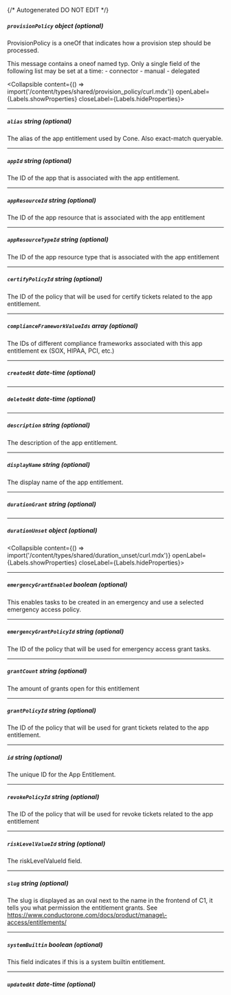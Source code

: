 {/* Autogenerated DO NOT EDIT  */}

##### `provisionPolicy` _object (optional)_
ProvisionPolicy is a oneOf that indicates how a provision step should be processed.

This message contains a oneof named typ. Only a single field of the following list may be set at a time:
  \- connector
  \- manual
  \- delegated

<Collapsible content={() => import('/content/types/shared/provision_policy/curl.mdx')} openLabel={Labels.showProperties} closeLabel={Labels.hideProperties}>
</Collapsible>

---
##### `alias` _string (optional)_
The alias of the app entitlement used by Cone. Also exact\-match queryable.

---
##### `appId` _string (optional)_
The ID of the app that is associated with the app entitlement.

---
##### `appResourceId` _string (optional)_
The ID of the app resource that is associated with the app entitlement

---
##### `appResourceTypeId` _string (optional)_
The ID of the app resource type that is associated with the app entitlement

---
##### `certifyPolicyId` _string (optional)_
The ID of the policy that will be used for certify tickets related to the app entitlement.

---
##### `complianceFrameworkValueIds` _array (optional)_
The IDs of different compliance frameworks associated with this app entitlement ex (SOX, HIPAA, PCI, etc.)

---
##### `createdAt` _date-time (optional)_

---
##### `deletedAt` _date-time (optional)_

---
##### `description` _string (optional)_
The description of the app entitlement.

---
##### `displayName` _string (optional)_
The display name of the app entitlement.

---
##### `durationGrant` _string (optional)_

---
##### `durationUnset` _object (optional)_
<Collapsible content={() => import('/content/types/shared/duration_unset/curl.mdx')} openLabel={Labels.showProperties} closeLabel={Labels.hideProperties}>
</Collapsible>

---
##### `emergencyGrantEnabled` _boolean (optional)_
This enables tasks to be created in an emergency and use a selected emergency access policy.

---
##### `emergencyGrantPolicyId` _string (optional)_
The ID of the policy that will be used for emergency access grant tasks.

---
##### `grantCount` _string (optional)_
The amount of grants open for this entitlement

---
##### `grantPolicyId` _string (optional)_
The ID of the policy that will be used for grant tickets related to the app entitlement.

---
##### `id` _string (optional)_
The unique ID for the App Entitlement.

---
##### `revokePolicyId` _string (optional)_
The ID of the policy that will be used for revoke tickets related to the app entitlement

---
##### `riskLevelValueId` _string (optional)_
The riskLevelValueId field.

---
##### `slug` _string (optional)_
The slug is displayed as an oval next to the name in the frontend of C1, it tells you what permission the entitlement grants. See https://www.conductorone.com/docs/product/manage\-access/entitlements/

---
##### `systemBuiltin` _boolean (optional)_
This field indicates if this is a system builtin entitlement.

---
##### `updatedAt` _date-time (optional)_


